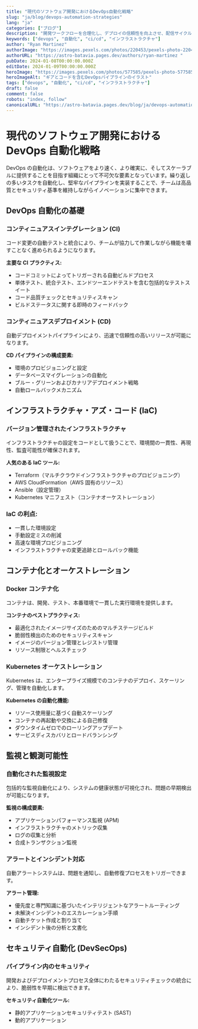 ```yaml
---
title: "現代のソフトウェア開発におけるDevOps自動化戦略"
slug: "ja/blog/devops-automation-strategies"
lang: "ja"
categories: ["ブログ"]
description: "開発ワークフローを合理化し、デプロイの信頼性を向上させ、配信サイクルを加速させるための重要なDevOps自動化技術とツールを学びます。"
keywords: ["devops", "自動化", "ci/cd", "インフラストラクチャ"]
author: "Ryan Martinez"
authorImage: "https://images.pexels.com/photos/220453/pexels-photo-220453.jpeg?auto=compress&cs=tinysrgb&w=1260&h=750&dpr=1 "
authorURL: "https://astro-batavia.pages.dev/authors/ryan-martinez "
pubDate: 2024-01-08T00:00:00.000Z
editDate: 2024-01-09T00:00:00.000Z
heroImage: "https://images.pexels.com/photos/577585/pexels-photo-577585.jpeg?auto=compress&cs=tinysrgb&w=1260&h=750&dpr=1 "
heroImageAlt: "ギアとコードを含むDevOpsパイプラインのイラスト"
tags: ["devops", "自動化", "ci/cd", "インフラストラクチャ"]
draft: false
comment: false
robots: "index, follow"
canonicalURL: "https://astro-batavia.pages.dev/blog/ja/devops-automation-strategies "
---
```


# 現代のソフトウェア開発における DevOps 自動化戦略

DevOps の自動化は、ソフトウェアをより速く、より確実に、そしてスケーラブルに提供することを目指す組織にとって不可欠な要素となっています。繰り返しの多いタスクを自動化し、堅牢なパイプラインを実装することで、チームは高品質とセキュリティ基準を維持しながらイノベーションに集中できます。

## DevOps 自動化の基礎

### コンティニュアスインテグレーション (CI)

コード変更の自動テストと統合により、チームが協力して作業しながら機能を壊すことなく進められるようになります。

**主要な CI プラクティス:**

- コードコミットによってトリガーされる自動ビルドプロセス
- 単体テスト、統合テスト、エンドツーエンドテストを含む包括的なテストスイート
- コード品質チェックとセキュリティスキャン
- ビルドステータスに関する即時のフィードバック

### コンティニュアスデプロイメント (CD)

自動デプロイメントパイプラインにより、迅速で信頼性の高いリリースが可能になります。

**CD パイプラインの構成要素:**

- 環境のプロビジョニングと設定
- データベースマイグレーションの自動化
- ブルー・グリーンおよびカナリアデプロイメント戦略
- 自動ロールバックメカニズム

## インフラストラクチャ・アズ・コード (IaC)

### バージョン管理されたインフラストラクチャ

インフラストラクチャの設定をコードとして扱うことで、環境間の一貫性、再現性、監査可能性が確保されます。

**人気のある IaC ツール:**

- Terraform（マルチクラウドインフラストラクチャのプロビジョニング）
- AWS CloudFormation（AWS 固有のリソース）
- Ansible（設定管理）
- Kubernetes マニフェスト（コンテナオーケストレーション）

### IaC の利点:

- 一貫した環境設定
- 手動設定ミスの削減
- 高速な環境プロビジョニング
- インフラストラクチャの変更追跡とロールバック機能

## コンテナ化とオーケストレーション

### Docker コンテナ化

コンテナは、開発、テスト、本番環境で一貫した実行環境を提供します。

**コンテナのベストプラクティス:**

- 最適化されたイメージサイズのためのマルチステージビルド
- 脆弱性検出のためのセキュリティスキャン
- イメージのバージョン管理とレジストリ管理
- リソース制限とヘルスチェック

### Kubernetes オーケストレーション

Kubernetes は、エンタープライズ規模でのコンテナのデプロイ、スケーリング、管理を自動化します。

**Kubernetes の自動化機能:**

- リソース使用量に基づく自動スケーリング
- コンテナの再起動や交換による自己修復
- ダウンタイムゼロでのローリングアップデート
- サービスディスカバリとロードバランシング

## 監視と観測可能性

### 自動化された監視設定

包括的な監視自動化により、システムの健康状態が可視化され、問題の早期検出が可能になります。

**監視の構成要素:**

- アプリケーションパフォーマンス監視 (APM)
- インフラストラクチャのメトリック収集
- ログの収集と分析
- 合成トランザクション監視

### アラートとインシデント対応

自動アラートシステムは、問題を通知し、自動修復プロセスをトリガーできます。

**アラート管理:**

- 優先度と専門知識に基づいたインテリジェントなアラートルーティング
- 未解決インシデントのエスカレーション手順
- 自動チケット作成と割り当て
- インシデント後の分析と文書化

## セキュリティ自動化 (DevSecOps)

### パイプライン内のセキュリティ

開発およびデプロイメントプロセス全体にわたるセキュリティチェックの統合により、脆弱性を早期に検出できます。

**セキュリティ自動化ツール:**

- 静的アプリケーションセキュリティテスト (SAST)
- 動的アプリケーション
